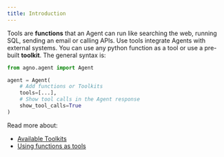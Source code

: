 ```yaml
---
title: Introduction
---
```


Tools are **functions** that an Agent can run like searching the web, running SQL, sending an email or calling APIs. Use tools integrate Agents with external systems.
You can use any python function as a tool or use a pre-built **toolkit**. The general syntax is:

```python
from agno.agent import Agent

agent = Agent(
    # Add functions or Toolkits
    tools=[...],
    # Show tool calls in the Agent response
    show_tool_calls=True
)
```

Read more about:
- [Available Toolkits](/tools/toolkits)
- [Using functions as tools](/tools/functions)
